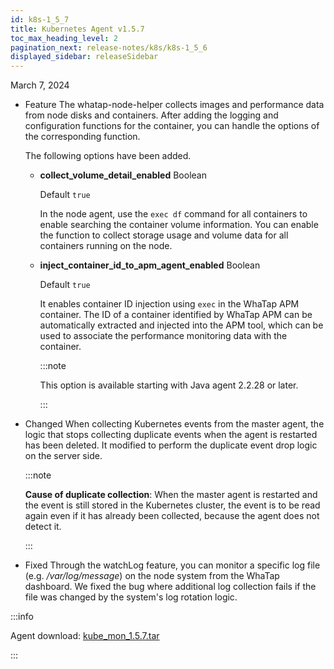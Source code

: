 ```yaml
---
id: k8s-1_5_7
title: Kubernetes Agent v1.5.7
toc_max_heading_level: 2
pagination_next: release-notes/k8s/k8s-1_5_6
displayed_sidebar: releaseSidebar
---
```


March 7, 2024

- <Status>Feature</Status> The whatap-node-helper collects images and performance data from node disks and containers. After adding the logging and configuration functions for the container, you can handle the options of the corresponding function.

  The following options have been added.

  - **collect_volume_detail_enabled** <span class='type'>Boolean</span>

    Default `true`

    In the node agent, use the `exec df` command for all containers to enable searching the container volume information. You can enable the function to collect storage usage and volume data for all containers running on the node.

  - **inject_container_id_to_apm_agent_enabled** <span class='type'>Boolean</span>

    Default `true`

    It enables container ID injection using `exec` in the WhaTap APM container. The ID of a container identified by WhaTap APM can be automatically extracted and injected into the APM tool, which can be used to associate the performance monitoring data with the container. 

    :::note

    This option is available starting with Java agent 2.2.28 or later.

    :::

- <Status>Changed</Status> When collecting Kubernetes events from the master agent, the logic that stops collecting duplicate events when the agent is restarted has been deleted. It modified to perform the duplicate event drop logic on the server side.

  :::note

  **Cause of duplicate collection**: When the master agent is restarted and the event is still stored in the Kubernetes cluster, the event is to be read again even if it has already been collected, because the agent does not detect it.

  :::

- <Status>Fixed</Status> Through the watchLog feature, you can monitor a specific log file (e.g. <em>/var/log/message</em>) on the node system from the WhaTap dashboard. We fixed the bug where additional log collection fails if the file was changed by the system's log rotation logic.

:::info

Agent download: [kube_mon_1.5.7.tar](https://repo.whatap.io/docker/kube_mon_1.5.7.tar)

:::
